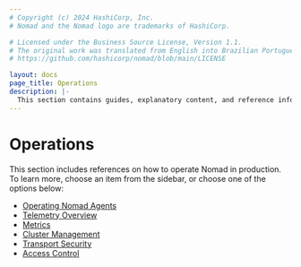 ```yaml
---
# Copyright (c) 2024 HashiCorp, Inc.
# Nomad and the Nomad logo are trademarks of HashiCorp.

# Licensed under the Business Source License, Version 1.1.
# The original work was translated from English into Brazilian Portuguese.
# https://github.com/hashicorp/nomad/blob/main/LICENSE

layout: docs
page_title: Operations
description: |-
  This section contains guides, explanatory content, and reference information for running Nomad in a production environment. Topics include stateful workloads, monitoring, benchmarking, key management, IPv6 support, federation, cluster management, access control, and transport security.
---
```


# Operations

This section includes references on how to operate Nomad in production. To
learn more, choose an item from the sidebar, or choose one of the options
below:

- [Operating Nomad Agents](/nomad/docs/operations/nomad-agent)
- [Telemetry Overview](/nomad/docs/operations/monitoring-nomad)
- [Metrics](/nomad/docs/operations/metrics-reference)
- [Cluster Management](/nomad/tutorials/manage-clusters)
- [Transport Security](/nomad/tutorials/transport-security)
- [Access Control](/nomad/tutorials/access-control)
